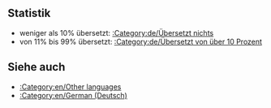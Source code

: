 {{en/Bilingual box| De
| ''Diese Seite liefert einen Index für eine breite Palette von '''Artikeln, welche in die deutsche Sprache übersetzt werden''' im OpenTTD Wiki.<br/>Artikel mit {{en/S|de/Übersetzung}} und {{en/S|de/Während Übersetzung}} werden automatisch hier angezeigt.''
| ''This page provides an index for a wide range of '''articles are being translated into German''' in OpenTTD Wiki.<br/>Articles with {{en/S|de/Übersetzung}} and {{en/S|de/Während Übersetzung}} templates automatically go here.''}}

== Statistik ==
* weniger als 10% übersetzt: [[:Category:de/Übersetzt nichts]]
* von 11% bis 99% übersetzt: [[:Category:de/Übersetzt von über 10 Prozent]]

== Siehe auch ==
* [[:Category:en/Other languages]]
* [[:Category:en/German (Deutsch)]]